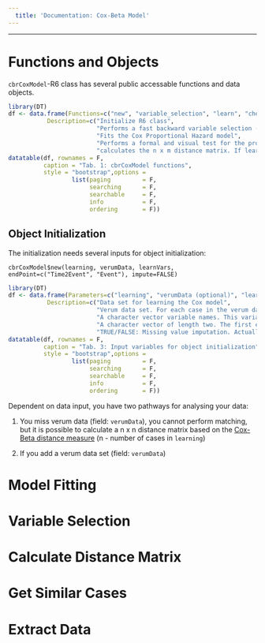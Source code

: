 ```yaml
---
  title: 'Documentation: Cox-Beta Model'
---
```

  
---

# Functions and Objects

`cbrCoxModel`-R6 class has several public accessable functions and data objects.

```r
library(DT)
df <- data.frame(Functions=c("new", "variable_selection", "learn", "check_ph", "getDistanceMatrix"), 
           Description=c("Initialize R6 class",
                         "Performs a fast backward variable selection (AIC)",
                         "Fits the Cox Proportional Hazard model",
                         "Performs a formal and visual test for the proportional hazard assumption",
                         "calculates the n x m distance matrix. If learn was not applied, this function will automatically fit the Cox PH model"))
datatable(df, rownames = F, 
          caption = "Tab. 1: cbrCoxModel functions", 
          style = "bootstrap",options = 
                  list(paging         = F, 
                       searching      = F, 
                       searchable     = F, 
                       info           = F, 
                       ordering       = F))
```


## Object Initialization

The initialization needs several inputs for object initialization:

`cbrCoxModel$new(learning, verumData, learnVars, endPoint=c("Time2Event", "Event"), impute=FALSE)`

```r
library(DT)
df <- data.frame(Parameters=c("learning", "verumData (optional)", "learnVars (optional)", "endPoint (optional)", "impute (optional)"), 
           Description=c("Data set for learning the Cox model",
                         "Verum data set. For each case in the verum data, we are looking for the m (=1,...,k) most similar cases in the learning data. Learning and verum data set need the same structure (variable names and variable scales). If this input is left empty, it is not possible to perform matching. In such case you may calculate the distance matrix of the learning data set.",
                         "A character vector variable names. This variables are used for learning the model. Do not include time2event and event variable here. Default: all variables, except endPoint variables, are used for model fitting.",
                         "A character vector of length two. The first elements contains the variable name of the time 2 event variable and the second the name of the event variable. Default: c(Time2Event, Event)",
                         "TRUE/FALSE: Missing value imputation. Actually, not implemented for the Cox Model. Default: FALSE"))
datatable(df, rownames = F, 
          caption = "Tab. 3: Input variables for object initialization", 
          style = "bootstrap",options = 
                  list(paging         = F, 
                       searching      = F, 
                       searchable     = F, 
                       info           = F, 
                       ordering       = F))
```

Dependent on data input, you have two pathways for analysing your data:

1. You miss verum data (field: `verumData`), you cannot perform matching, but it is possible to calculate a n x n distance matrix based on the <a href="distance-measures.html">Cox-Beta distance measure</a> (n - number of cases in `learning`)

2. If you add a verum data set (field: `verumData`)

# Model Fitting

# Variable Selection

# Calculate Distance Matrix

# Get Similar Cases

# Extract Data


<br><br>
